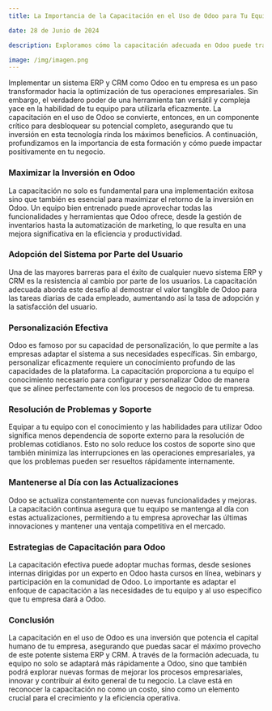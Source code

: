 ```yaml
---
title: La Importancia de la Capacitación en el Uso de Odoo para Tu Equipo

date: 28 de Junio de 2024

description: Exploramos cómo la capacitación adecuada en Odoo puede transformar la productividad de tu equipo, asegurando una implementación exitosa y un aprovechamiento máximo de este potente sistema ERP y CRM.

image: /img/imagen.png
---
```


Implementar un sistema ERP y CRM como Odoo en tu empresa es un paso transformador hacia la optimización de tus operaciones empresariales. Sin embargo, el verdadero poder de una herramienta tan versátil y compleja yace en la habilidad de tu equipo para utilizarla eficazmente. La capacitación en el uso de Odoo se convierte, entonces, en un componente crítico para desbloquear su potencial completo, asegurando que tu inversión en esta tecnología rinda los máximos beneficios. A continuación, profundizamos en la importancia de esta formación y cómo puede impactar positivamente en tu negocio.

### **Maximizar la Inversión en Odoo**

La capacitación no solo es fundamental para una implementación exitosa sino que también es esencial para maximizar el retorno de la inversión en Odoo. Un equipo bien entrenado puede aprovechar todas las funcionalidades y herramientas que Odoo ofrece, desde la gestión de inventarios hasta la automatización de marketing, lo que resulta en una mejora significativa en la eficiencia y productividad.

### **Adopción del Sistema por Parte del Usuario**

Una de las mayores barreras para el éxito de cualquier nuevo sistema ERP y CRM es la resistencia al cambio por parte de los usuarios. La capacitación adecuada aborda este desafío al demostrar el valor tangible de Odoo para las tareas diarias de cada empleado, aumentando así la tasa de adopción y la satisfacción del usuario.

### **Personalización Efectiva**

Odoo es famoso por su capacidad de personalización, lo que permite a las empresas adaptar el sistema a sus necesidades específicas. Sin embargo, personalizar eficazmente requiere un conocimiento profundo de las capacidades de la plataforma. La capacitación proporciona a tu equipo el conocimiento necesario para configurar y personalizar Odoo de manera que se alinee perfectamente con los procesos de negocio de tu empresa.

### **Resolución de Problemas y Soporte**

Equipar a tu equipo con el conocimiento y las habilidades para utilizar Odoo significa menos dependencia de soporte externo para la resolución de problemas cotidianos. Esto no solo reduce los costos de soporte sino que también minimiza las interrupciones en las operaciones empresariales, ya que los problemas pueden ser resueltos rápidamente internamente.

### **Mantenerse al Día con las Actualizaciones**

Odoo se actualiza constantemente con nuevas funcionalidades y mejoras. La capacitación continua asegura que tu equipo se mantenga al día con estas actualizaciones, permitiendo a tu empresa aprovechar las últimas innovaciones y mantener una ventaja competitiva en el mercado.

### **Estrategias de Capacitación para Odoo**

La capacitación efectiva puede adoptar muchas formas, desde sesiones internas dirigidas por un experto en Odoo hasta cursos en línea, webinars y participación en la comunidad de Odoo. Lo importante es adaptar el enfoque de capacitación a las necesidades de tu equipo y al uso específico que tu empresa dará a Odoo.

### **Conclusión**

La capacitación en el uso de Odoo es una inversión que potencia el capital humano de tu empresa, asegurando que puedas sacar el máximo provecho de este potente sistema ERP y CRM. A través de la formación adecuada, tu equipo no solo se adaptará más rápidamente a Odoo, sino que también podrá explorar nuevas formas de mejorar los procesos empresariales, innovar y contribuir al éxito general de tu negocio. La clave está en reconocer la capacitación no como un costo, sino como un elemento crucial para el crecimiento y la eficiencia operativa.